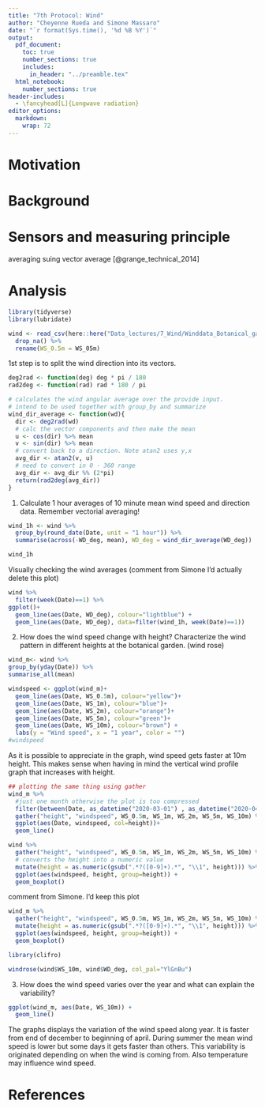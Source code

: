 ```yaml
---
title: "7th Protocol: Wind"
author: "Cheyenne Rueda and Simone Massaro"
date: "`r format(Sys.time(), '%d %B %Y')`"
output:
  pdf_document:
    toc: true
    number_sections: true
    includes:
      in_header: "../preamble.tex"
  html_notebook:
    number_sections: true
header-includes:
  - \fancyhead[L]{Longwave radiation}
editor_options: 
  markdown: 
    wrap: 72
---
```


# Motivation

# Background

# Sensors and measuring principle

averaging suing vector average [@grange_technical_2014]

# Analysis

```r
library(tidyverse)
library(lubridate)
```
```r
wind <- read_csv(here::here("Data_lectures/7_Wind/Winddata_Botanical_garden.csv")) %>% 
  drop_na() %>% 
  rename(WS_0.5m = WS_05m)
```

1st step is to split the wind direction into its vectors. 

```r
deg2rad <- function(deg) deg * pi / 180
rad2deg <- function(rad) rad * 180 / pi

# calculates the wind angular average over the provide input.
# intend to be used together with group_by and summarize
wind_dir_average <- function(wd){
  dir <- deg2rad(wd)
  # calc the vector components and then make the mean
  u <- cos(dir) %>% mean
  v <- sin(dir) %>% mean
  # convert back to a direction. Note atan2 uses y,x
  avg_dir <- atan2(v, u)
  # need to convert in 0 - 360 range
  avg_dir <- avg_dir %% (2*pi)
  return(rad2deg(avg_dir))
}

```

1. Calculate 1 hour averages of 10 minute mean wind speed and direction
data. Remember vectorial averaging!

```r
wind_1h <- wind %>%
  group_by(round_date(Date, unit = "1 hour")) %>%
  summarise(across(-WD_deg, mean), WD_deg = wind_dir_average(WD_deg))
```

```r
wind_1h
```

Visually checking the wind averages (comment from Simone I'd actually delete this plot)

```r
wind %>%
  filter(week(Date)==1) %>%
ggplot()+
  geom_line(aes(Date, WD_deg), colour="lightblue") +
  geom_line(aes(Date, WD_deg), data=filter(wind_1h, week(Date)==1))

```
2. How does the wind speed change with height? Characterize the wind
pattern in different heights at the botanical garden. (wind rose)

```r
wind_m<- wind %>%
group_by(yday(Date)) %>%
summarise_all(mean)
```

```r
windspeed <- ggplot(wind_m)+
  geom_line(aes(Date, WS_0.5m), colour="yellow")+
  geom_line(aes(Date, WS_1m), colour="blue")+
  geom_line(aes(Date, WS_2m), colour="orange")+
  geom_line(aes(Date, WS_5m), colour="green")+
  geom_line(aes(Date, WS_10m), colour="brown") +
  labs(y = "Wind speed", x = "1 year", color = "")
#windspeed
```

As it is possible to appreciate in the graph, wind speed gets faster at 10m height. This makes sense when having in mind the vertical wind profile graph that increases with height. 

```r
## plotting the same thing using gather
wind_m %>%
  #just one month otherwise the plot is too compressed
  filter(between(Date, as_datetime("2020-03-01") , as_datetime("2020-04-01") )) %>% 
  gather("height", "windspeed", WS_0.5m, WS_1m, WS_2m, WS_5m, WS_10m) %>% 
  ggplot(aes(Date, windspeed, col=height))+
  geom_line()
```

```r
wind %>% 
  gather("height", "windspeed", WS_0.5m, WS_1m, WS_2m, WS_5m, WS_10m) %>% 
  # converts the height into a numeric value
  mutate(height = as.numeric(gsub(".*?([0-9]+).*", "\\1", height))) %>%
  ggplot(aes(windspeed, height, group=height)) +
  geom_boxplot()
```

comment from Simone. I'd keep this plot

```r
wind_m %>%
  gather("height", "windspeed", WS_0.5m, WS_1m, WS_2m, WS_5m, WS_10m) %>% 
  mutate(height = as.numeric(gsub(".*?([0-9]+).*", "\\1", height))) %>% 
  ggplot(aes(windspeed, height, group=height)) +
  geom_boxplot()
```

```r
library(clifro)
```

```r
windrose(wind$WS_10m, wind$WD_deg, col_pal="YlGnBu")
```



3. How does the wind speed varies over the year and what can explain the
variability?

```r
ggplot(wind_m, aes(Date, WS_10m)) +
  geom_line()
```


The graphs displays the variation of the wind speed along year. It is faster from end of december to beginning of april. During summer the mean wind speed is lower but some days it gets faster than others. This variability is originated depending on when the wind is coming from. Also temperature may influence wind speed. 



# References